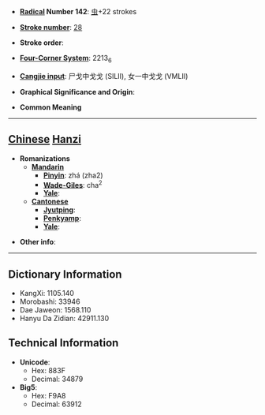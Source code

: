 * '''[[Wiktionary:Chinese radical index| Radical]] Number 142''': [[Wiktionary:Chinese radical index 虫|虫]]+22 strokes

* '''[[Wiktionary:Chinese total strokes index|Stroke number]]''': [[Wiktionary:Chinese total strokes index 28|28]]

* '''Stroke order''': 

* '''[[Wiktionary:Chinese four corner index|Four-Corner System]]''': 2213<sub>6</sub>

* '''[[Wiktionary:Chinese Cangjie index|Cangjie input]]''': 尸戈中戈戈 (SILII), 女一中戈戈 (VMLII)

* '''Graphical Significance and Origin''': 

* '''Common Meaning'''

----

== [[Chinese]] [[Hanzi]] ==

* '''Romanizations'''
** '''[[Mandarin]]'''
*** '''[[Pinyin]]''': zhá (zha2)
*** '''[[Wade-Giles]]''': cha<sup>2</sup>
*** '''[[Yale]]''': 
** '''[[Cantonese]]'''
*** '''[[Jyutping]]''':
*** '''[[Penkyamp]]''': 
*** '''[[Yale]]''': 

* '''Other info''': 

----

== Dictionary Information ==

* KangXi: 1105.140
* Morobashi: 33946
* Dae Jaweon: 1568.110
* Hanyu Da Zidian: 42911.130

== Technical Information ==

* '''Unicode''':
** Hex: 883F
** Decimal: 34879
* '''Big5''':
** Hex: F9A8
** Decimal: 63912